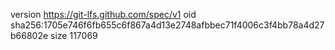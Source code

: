 version https://git-lfs.github.com/spec/v1
oid sha256:1705e746f6fb655c6f867a4d13e2748afbbec71f4006c3f4bb78a4d27b66802e
size 117069
